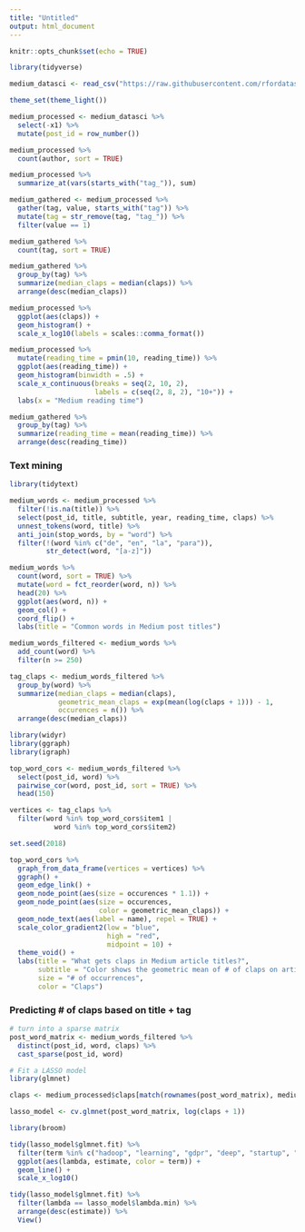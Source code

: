 ```yaml
---
title: "Untitled"
output: html_document
---
```


```r
knitr::opts_chunk$set(echo = TRUE)
```

```r
library(tidyverse)

medium_datasci <- read_csv("https://raw.githubusercontent.com/rfordatascience/tidytuesday/master/data/2018-12-04/medium_datasci.csv")

theme_set(theme_light())
```

```r
medium_processed <- medium_datasci %>%
  select(-x1) %>%
  mutate(post_id = row_number())
```

```r
medium_processed %>%
  count(author, sort = TRUE)

medium_processed %>%
  summarize_at(vars(starts_with("tag_")), sum)

medium_gathered <- medium_processed %>%
  gather(tag, value, starts_with("tag")) %>%
  mutate(tag = str_remove(tag, "tag_")) %>%
  filter(value == 1)

medium_gathered %>%
  count(tag, sort = TRUE)

medium_gathered %>%
  group_by(tag) %>%
  summarize(median_claps = median(claps)) %>%
  arrange(desc(median_claps))

medium_processed %>%
  ggplot(aes(claps)) +
  geom_histogram() +
  scale_x_log10(labels = scales::comma_format())

medium_processed %>%
  mutate(reading_time = pmin(10, reading_time)) %>%
  ggplot(aes(reading_time)) +
  geom_histogram(binwidth = .5) +
  scale_x_continuous(breaks = seq(2, 10, 2),
                     labels = c(seq(2, 8, 2), "10+")) +
  labs(x = "Medium reading time")

medium_gathered %>%
  group_by(tag) %>%
  summarize(reading_time = mean(reading_time)) %>%
  arrange(desc(reading_time))
```

### Text mining

```r
library(tidytext)

medium_words <- medium_processed %>%
  filter(!is.na(title)) %>%
  select(post_id, title, subtitle, year, reading_time, claps) %>%
  unnest_tokens(word, title) %>%
  anti_join(stop_words, by = "word") %>%
  filter(!(word %in% c("de", "en", "la", "para")),
         str_detect(word, "[a-z]"))

medium_words %>%
  count(word, sort = TRUE) %>%
  mutate(word = fct_reorder(word, n)) %>%
  head(20) %>%
  ggplot(aes(word, n)) +
  geom_col() +
  coord_flip() +
  labs(title = "Common words in Medium post titles")
```

```r
medium_words_filtered <- medium_words %>%
  add_count(word) %>%
  filter(n >= 250)

tag_claps <- medium_words_filtered %>%
  group_by(word) %>%
  summarize(median_claps = median(claps),
            geometric_mean_claps = exp(mean(log(claps + 1))) - 1,
            occurences = n()) %>%
  arrange(desc(median_claps))

library(widyr)
library(ggraph)
library(igraph)

top_word_cors <- medium_words_filtered %>%
  select(post_id, word) %>%
  pairwise_cor(word, post_id, sort = TRUE) %>%
  head(150)

vertices <- tag_claps %>%
  filter(word %in% top_word_cors$item1 |
           word %in% top_word_cors$item2)

set.seed(2018)

top_word_cors %>%
  graph_from_data_frame(vertices = vertices) %>%
  ggraph() +
  geom_edge_link() +
  geom_node_point(aes(size = occurences * 1.1)) +
  geom_node_point(aes(size = occurences,
                      color = geometric_mean_claps)) +
  geom_node_text(aes(label = name), repel = TRUE) +
  scale_color_gradient2(low = "blue",
                        high = "red",
                        midpoint = 10) +
  theme_void() +
  labs(title = "What gets claps in Medium article titles?",
       subtitle = "Color shows the geometric mean of # of claps on articles with this word in the title",
       size = "# of occurrences",
       color = "Claps")
```

### Predicting # of claps based on title + tag

```r
# turn into a sparse matrix
post_word_matrix <- medium_words_filtered %>%
  distinct(post_id, word, claps) %>%
  cast_sparse(post_id, word)

# Fit a LASSO model
library(glmnet)

claps <- medium_processed$claps[match(rownames(post_word_matrix), medium_processed$post_id)]

lasso_model <- cv.glmnet(post_word_matrix, log(claps + 1))
```

```r
library(broom)

tidy(lasso_model$glmnet.fit) %>%
  filter(term %in% c("hadoop", "learning", "gdpr", "deep", "startup", "marketing")) %>%
  ggplot(aes(lambda, estimate, color = term)) +
  geom_line() +
  scale_x_log10()

tidy(lasso_model$glmnet.fit) %>%
  filter(lambda == lasso_model$lambda.min) %>%
  arrange(desc(estimate)) %>%
  View()
```

